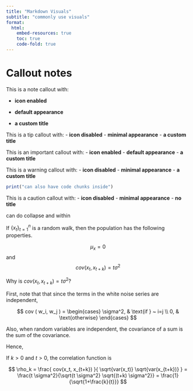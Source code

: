 ```yaml
---
title: "Markdown Visuals"
subtitle: "commonly use visuals"
format: 
  html:
    embed-resources: true
    toc: true
    code-fold: true
---
```



# Callout notes 


::: {.callout-note icon="true" title="Type I Errors" appearance="default"}
This is a note callout with:

- **icon enabled**

- **default appearance**

- **a custom title**
:::

::: {.callout-tip icon="false" title="Check Your Understanding" appearance="minimal"}
This is a tip callout with:
- **icon disabled**
- **minimal appearance**
- **a custom title**
:::

::: {.callout-important icon="true" title="Critical Info" appearance="default"}
This is an important callout with:
- **icon enabled**
- **default appearance**
- **a custom title**
:::

::: {.callout-warning icon="false" title="Warning Alert" appearance="minimal"}
This is a warning callout with:
- **icon disabled**
- **minimal appearance**
- **a custom title**
```r

print("can also have code chunks inside")

```

:::

::: {.callout-caution icon="false" appearance="minimal"}
This is a caution callout with:
- **icon disabled**
- **minimal appearance**
- **no title**
:::


can do collapse and within

:::: {.callout-note icon="false" title="Second-Order Properties of a Random Walk"}
If $\{x_t\}_{t=1}^n$ is a random walk, then the population has the following properties.

$$ \mu_x = 0 $$ and $$
  cov(x_t, x_{t+k}) = t \sigma^2
$$

::: {.callout-tip title="Click here for a proof of the equation for $cov(x_t,x_{t+k})$" collapse="true"}
Why is $cov(x_t, x_{t+k}) = t \sigma^2$?

First, note that that since the terms in the white noise series are independent,

$$
cov ( w_i, w_j ) = 
  \begin{cases}
    \sigma^2, & \text{if } ~ i=j \\
    0, & \text{otherwise}
  \end{cases}
$$

Also, when random variables are independent, the covariance of a sum is the sum of the covariance.

Hence, \begin{align*}
  cov(x_t, x_{t+k})
    &= cov ( \sum_{i=1}^t w_i, \sum_{j=1}^{t+K} w_j ) \\
    &= \sum_{i=j} cov ( w_i, w_j ) \\
    &= \sum_{i=1}^t \sigma^2 \\
    &= t \sigma^2
\end{align*}
:::

If $k>0$ and $t>0$, the correlation function is

$$
  \rho_k 
  = 
    \frac{
            cov(x_t, x_{t+k})
          }{
            \sqrt{var(x_t)} \sqrt{var(x_{t+k})}
          }
  =
    \frac{t \sigma^2}{\sqrt{t \sigma^2} \sqrt{(t+k) \sigma^2}}
  =
    \frac{1}{\sqrt{1+\frac{k}{t}}}
$$
::::
